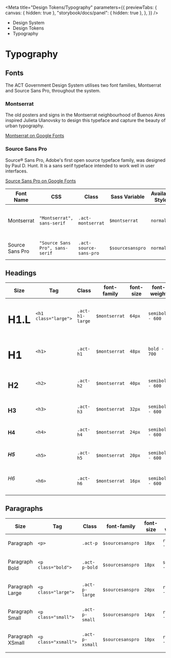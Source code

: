 
<Meta
	title="Design Tokens/Typography"
	parameters={{
		previewTabs: {
			canvas: { hidden: true },
			"storybook/docs/panel": { hidden: true },
		},
	}}
/>

<div className="act-docs-container">
	<Masthead />
	<main className="act-body">
		<div className="act-flex act-flex-light-purple">
			<div className="act-flex__container act-flex__container-padding-trim">
				<div className="act-flex__grid">
					<div className="act-flex__row">
						<div className="act-col__cw-12">
							<div className="act-box">
								<div className="act-breadcrumbs">
									<ul className="act-breadcrumbs__container">
										<li className="act-breadcrumbs__crumb act-h6">
											<LinkTo className="act-breadcrumbs__crumb__link" kind="system-introduction--page">
												Design System <i className="fa-solid fa-angle-right"></i>
											</LinkTo>
										</li>
										<li className="act-breadcrumbs__crumb act-h6">
											<LinkTo className="act-breadcrumbs__crumb__link" kind="design-tokens-overview--page">
												Design Tokens <i className="fa-solid fa-angle-right"></i>
											</LinkTo>
										</li>
										<li className="act-breadcrumbs__crumb act-h6">
											<LinkTo className="act-breadcrumbs__crumb__link" kind="design-tokens-typography--page">
												Typography <i className="fa-solid fa-angle-right"></i>
											</LinkTo>
										</li>
									</ul>
								</div>
								<h1>Typography</h1>
							</div>
						</div>
					</div>
				</div>
			</div>
		</div>
		<div className="act-flex">
			<div className="act-flex__container">
				<div className="act-flex__grid">
					<div className="act-flex__row">
						<div className="act-col__cw-12">
							<div className="act-box">
								<h2>Fonts</h2>
								<p>The ACT Government Design System utilises two font families, Montserrat and Source Sans Pro, throughout the system.</p>
							</div>
						</div>
						<div className="act-col__cw-6">
							<div className="act-box">
								<h3>Montserrat</h3>
								<p style={{ fontFamily: "Montserrat" }}>
									The old posters and signs in the Montserrat neighbourhood of Buenos Aires inspired Julieta Ulanovsky to design this typeface and capture the beauty of urban
									typography.
								</p>
								<p>
									<a href="https://fonts.google.com/specimen/Montserrat/" target="_blank" title="Google Fonts">
										Montserrat on Google Fonts <i className="fa-solid fa-arrow-up-right-from-square"></i>
									</a>
								</p>
							</div>
						</div>
						<div className="act-col__cw-6">
							<div className="act-box">
								<h3 style={{ fontFamily: "Source Sans Pro" }}>Source Sans Pro</h3>
								<p style={{ fontFamily: "Source Sans Pro" }}>
									Source® Sans Pro, Adobe's first open source typeface family, was designed by Paul D. Hunt. It is a sans serif typeface intended to work well in user interfaces.
								</p>
								<p>
									<a href="https://fonts.google.com/specimen/Source+Sans+Pro/" target="_blank" title="Google Fonts">
										Source Sans Pro on Google Fonts <i className="fa-solid fa-arrow-up-right-from-square"></i>
									</a>
								</p>
							</div>
						</div>
						<div className="act-col__cw-12">
							<div className="act-box">
								<div className="act-table-container">
									<table className="act-table">
										<thead>
											<tr>
												<th>Font Name</th>
												<th>CSS</th>
												<th>Class</th>
												<th>Sass Variable</th>
												<th>Available Styles</th>
												<th>Available Weights</th>
											</tr>
										</thead>
										<tbody>
											<tr>
												<td>Montserrat</td>
												<td>
													<code>"Montserrat", sans-serif</code>
												</td>
												<td>
													<code className="class">.act-montserrat</code>
												</td>
												<td>
													<code className="sass-var">$montserrat</code>
												</td>
												<td>
													<code>normal</code>
												</td>
												<td>
													<code>regular - 400</code>
													<br />
													<code>semibold - 600</code>
													<br />
													<code>bold - 700</code>
												</td>
											</tr>
											<tr>
												<td>Source Sans Pro</td>
												<td>
													<code>"Source Sans Pro", sans-serif</code>
												</td>
												<td>
													<code className="class">.act-source-sans-pro</code>
												</td>
												<td>
													<code className="sass-var">$sourcesanspro</code>
												</td>
												<td>
													<code>normal</code>
												</td>
												<td>
													<code>regular - 400</code>
													<br />
													<code>semibold - 600</code>
												</td>
											</tr>
										</tbody>
									</table>
								</div>
							</div>
						</div>
					</div>
				</div>
			</div>
		</div>
		<div className="act-flex">
			<div className="act-flex__container">
				<div className="act-flex__grid">
					<div className="act-flex__row">
						<div className="act-col__cw-12">
							<div className="act-box">
								<h2>Headings</h2>
								<div className="act-table-container">
									<table className="act-table">
										<thead>
											<tr>
												<th>Size</th>
												<th>Tag</th>
												<th>Class</th>
												<th>font-family</th>
												<th>font-size</th>
												<th>font-weight</th>
												<th>line-height</th>
											</tr>
										</thead>
										<tbody>
											<tr>
												<td>
													<h1 className="large">H1.L</h1>
												</td>
												<td>
													<code className="hex">&lt;h1 class="large"&gt;</code>
												</td>
												<td>
													<code className="class">.act-h1-large</code>
												</td>
												<td>
													<code className="sass-var">$montserrat</code>
												</td>
												<td>
													<code>64px</code>
												</td>
												<td>
													<code>semibold - 600</code>
												</td>
												<td>
													<code>100%</code>
												</td>
											</tr>
											<tr>
												<td>
													<h1>H1</h1>
												</td>
												<td>
													<code className="hex">&lt;h1&gt;</code>
												</td>
												<td>
													<code className="class">.act-h1</code>
												</td>
												<td>
													<code className="sass-var">$montserrat</code>
												</td>
												<td>
													<code>48px</code>
												</td>
												<td>
													<code>bold - 700</code>
												</td>
												<td>
													<code>100%</code>
												</td>
											</tr>
											<tr>
												<td>
													<h2>H2</h2>
												</td>
												<td>
													<code className="hex">&lt;h2&gt;</code>
												</td>
												<td>
													<code className="class">.act-h2</code>
												</td>
												<td>
													<code className="sass-var">$montserrat</code>
												</td>
												<td>
													<code>40px</code>
												</td>
												<td>
													<code>semibold - 600</code>
												</td>
												<td>
													<code>120%</code>
												</td>
											</tr>
											<tr>
												<td>
													<h3>H3</h3>
												</td>
												<td>
													<code className="hex">&lt;h3&gt;</code>
												</td>
												<td>
													<code className="class">.act-h3</code>
												</td>
												<td>
													<code className="sass-var">$montserrat</code>
												</td>
												<td>
													<code>32px</code>
												</td>
												<td>
													<code>semibold - 600</code>
												</td>
												<td>
													<code>120%</code>
												</td>
											</tr>
											<tr>
												<td>
													<h4>H4</h4>
												</td>
												<td>
													<code className="hex">&lt;h4&gt;</code>
												</td>
												<td>
													<code className="class">.act-h4</code>
												</td>
												<td>
													<code className="sass-var">$montserrat</code>
												</td>
												<td>
													<code>24px</code>
												</td>
												<td>
													<code>semibold - 600</code>
												</td>
												<td>
													<code>130%</code>
												</td>
											</tr>
											<tr>
												<td>
													<h5>H5</h5>
												</td>
												<td>
													<code className="hex">&lt;h5&gt;</code>
												</td>
												<td>
													<code className="class">.act-h5</code>
												</td>
												<td>
													<code className="sass-var">$montserrat</code>
												</td>
												<td>
													<code>20px</code>
												</td>
												<td>
													<code>semibold - 600</code>
												</td>
												<td>
													<code>130%</code>
												</td>
											</tr>
											<tr>
												<td>
													<h6>H6</h6>
												</td>
												<td>
													<code className="hex">&lt;h6&gt;</code>
												</td>
												<td>
													<code className="class">.act-h6</code>
												</td>
												<td>
													<code className="sass-var">$montserrat</code>
												</td>
												<td>
													<code>16px</code>
												</td>
												<td>
													<code>semibold - 600</code>
												</td>
												<td>
													<code>130%</code>
												</td>
											</tr>
										</tbody>
									</table>
								</div>
							</div>
						</div>
					</div>
				</div>
			</div>
		</div>
		<div className="act-flex">
			<div className="act-flex__container">
				<div className="act-flex__grid">
					<div className="act-flex__row">
						<div className="act-col__cw-12">
							<div className="act-box">
								<h2>Paragraphs</h2>
								<div className="act-table-container">
									<table className="act-table">
										<thead>
											<tr>
												<th>Size</th>
												<th>Tag</th>
												<th>Class</th>
												<th>font-family</th>
												<th>font-size</th>
												<th>font-weight</th>
												<th>line-height</th>
											</tr>
										</thead>
										<tbody>
											<tr>
												<td>
													<p>Paragraph</p>
												</td>
												<td>
													<code className="hex">&lt;p&gt;</code>
												</td>
												<td>
													<code className="class">.act-p</code>
												</td>
												<td>
													<code className="sass-var">$sourcesanspro</code>
												</td>
												<td>
													<code>18px</code>
												</td>
												<td>
													<code>regular - 400</code>
												</td>
												<td>
													<code>150%</code>
												</td>
											</tr>
											<tr>
												<td>
													<p className="bold">Paragraph Bold</p>
												</td>
												<td>
													<code className="hex">&lt;p class="bold"&gt;</code>
												</td>
												<td>
													<code className="class">.act-p-bold</code>
												</td>
												<td>
													<code className="sass-var">$sourcesanspro</code>
												</td>
												<td>
													<code>18px</code>
												</td>
												<td>
													<code>semibold - 600</code>
												</td>
												<td>
													<code>150%</code>
												</td>
											</tr>
											<tr>
												<td>
													<p className="large">Paragraph Large</p>
												</td>
												<td>
													<code className="hex">&lt;p class="large"&gt;</code>
												</td>
												<td>
													<code className="class">.act-p-large</code>
												</td>
												<td>
													<code className="sass-var">$sourcesanspro</code>
												</td>
												<td>
													<code>20px</code>
												</td>
												<td>
													<code>regular - 400</code>
												</td>
												<td>
													<code>150%</code>
												</td>
											</tr>
											<tr>
												<td>
													<p className="small">Paragraph Small</p>
												</td>
												<td>
													<code className="hex">&lt;p class="small"&gt;</code>
												</td>
												<td>
													<code className="class">.act-p-small</code>
												</td>
												<td>
													<code className="sass-var">$sourcesanspro</code>
												</td>
												<td>
													<code>14px</code>
												</td>
												<td>
													<code>regular - 400</code>
												</td>
												<td>
													<code>150%</code>
												</td>
											</tr>
											<tr>
												<td>
													<p className="xsmall">Paragraph XSmall</p>
												</td>
												<td>
													<code className="hex">&lt;p class="xsmall"&gt;</code>
												</td>
												<td>
													<code className="class">.act-p-xsmall</code>
												</td>
												<td>
													<code className="sass-var">$sourcesanspro</code>
												</td>
												<td>
													<code>10px</code>
												</td>
												<td>
													<code>regular - 400</code>
												</td>
												<td>
													<code>150%</code>
												</td>
											</tr>
										</tbody>
									</table>
								</div>
							</div>
						</div>
					</div>
				</div>
			</div>
		</div>
	</main>
	<AoC />
	<Footer />
</div>
